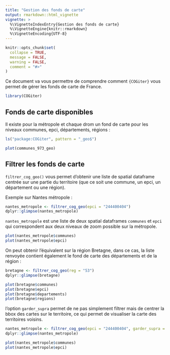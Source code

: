 ```yaml
---
title: "Gestion des fonds de carte"
output: rmarkdown::html_vignette
vignette: >
  %\VignetteIndexEntry{Gestion des fonds de carte}
  %\VignetteEngine{knitr::rmarkdown}
  %\VignetteEncoding{UTF-8}
---
```


```r
knitr::opts_chunk$set(
  collapse = TRUE,
  message = FALSE,
  warning = FALSE,
  comment = "#>"
)
```

Ce document va vous permettre de comprendre comment  `{COGiter}` vous permet de gérer les fonds de carte de France.

```r
library(COGiter)
```


## Fonds de carte disponibles

Il existe pour la métropole et chaque drom un fond de carte pour les niveaux communes, epci, départements, régions : 

```r
ls("package:COGiter", pattern = "_geo$")
```

```r
plot(communes_973_geo)
```

## Filtrer les fonds de carte

`filtrer_cog_geo()` vous permet d'obtenir une liste de spatial dataframe centrée sur une partie du territoire (que ce soit une commune, un epci, un département ou une région).

Exemple sur Nantes métropole : 

```r
nantes_metropole <- filtrer_cog_geo(epci = "244400404")
dplyr::glimpse(nantes_metropole)
```

`nantes_metropole` est une liste de deux spatial dataframes `communes` et `epci` qui correspondent aux deux niveaux de zoom possible sur la métropole.

```r
plot(nantes_metropole$communes)
plot(nantes_metropole$epci)
```

On peut obtenir l'équivalent sur la région Bretagne, dans ce cas, la liste renvoyée contient également le fond de carte des départements et de la région : 

```r
bretagne <- filtrer_cog_geo(reg = "53")
dplyr::glimpse(bretagne)
```

```r
plot(bretagne$communes)
plot(bretagne$epci)
plot(bretagne$departements)
plot(bretagne$regions)
```

l'option `garder_supra` permet de ne pas simplement filtrer mais de centrer la bbox des cartes sur le territoire, ce qui permet de visualiser la carte des territoires voisins.

```r
nantes_metropole <- filtrer_cog_geo(epci = "244400404", garder_supra = TRUE)
dplyr::glimpse(nantes_metropole)
```

```r
plot(nantes_metropole$communes)
plot(nantes_metropole$epci)
```
